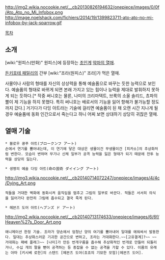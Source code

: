 http://img2.wikia.nocookie.net/__cb20130826194632/onepiece/images/0/0f/Ato_Ato_no_Mi_Infobox.png
http://image.noelshack.com/fichiers/2014/19/1399823711-ato-ato-no-mi-infobox-by-jack-sparrow.gif

[[목차]]

== 소개 ==
[wiki:"원피스(만화)" 원피스]에 등장하는 [[초인계]] [[악마의 열매]].

[[돈키호테 패밀리]]의 간부 [wiki:"조라(원피스)" 조라]가 먹은 열매.

사물이나 사람의 형태를 자신의 상상력을 통해 예술품으로 바꾸는 듯한 능력으로 보인다. 예술품의 형태로 바뀌게 되면 본래 가지고 있는 힘이나 능력을 제대로 발휘하지 못하게 되는 듯하다.[* 작중 써니호는 물론, 나미의 크리마텍트, 브룩의 소울 솔리드, 쵸파의 뿔이 제 기능을 하지 못했다. 특히 써니호는 배로서의 기능을 잃어 항해가 불가능할 정도까지 갔다.] 거기다가 다잉 아트라는 기술에 걸리면 예술품이 된 채 오랜 시간 지나게 될 경우 예술품에 동화 인간으로서 죽는다고 하니 어찌 보면 상대하기 상당히 귀찮은 열매.

== 열매 기술 ==

 * 블로우 쿵푸 아트(ブロークンフ アート)
 손에서 연기를 뿜어내는데, 이 연기에 닿은 대상은 생물이건 무생물이건 [피카소]의 추상화처럼 변한다. 모습이 변하며 무기나 신체 일부가 공격 능력을 잃은 형태가 되기 때문에 전투 능력을 상당히 잃는다.

 * 생명의 예술 다잉 아트(命の芸術 ダイイング アート)
http://img3.wikia.nocookie.net/__cb20140714072247/onepiece/images/4/4c/Dying_Art.png
 적들을 거대한 벽화에 동화시켜 움직임을 멈추고 그림의 일부로 바꾼다. 적들은 서서히 의식을 잃어가다 완전히 그림에 흡수되고 결국 죽게 된다.

 * 헤븐즈 도어 아트(ヘブンズ ド アート)
http://img2.wikia.nocookie.net/__cb20140713174633/onepiece/images/6/6f/Heaven%27s_Door_Art.png
 애니메이션 한정 기술. 조라가 양손에서 엄청난 양의 여기를 뿜어내어 일대를 에워싸서 발동한다. 일대는 추상화스러운 기괴한 공간으로 변하고, 조라는 거대화한다.~~[고유결계]?~~ ~~거대화는 패배 플래그~~ [나미]가 만든 번개구름을 흡수해 추상화적인 번개로 만들어 되돌리거나, 수십 개의 팔을 뻗어 공격하는 등 종잡을 수 없는 공격을 가할 수 있다. 이름의 유래는 아마 [키시베 로한]의 스탠드 [헤븐즈 도어(죠죠의 기묘한 모험)|헤븐즈 도어].


